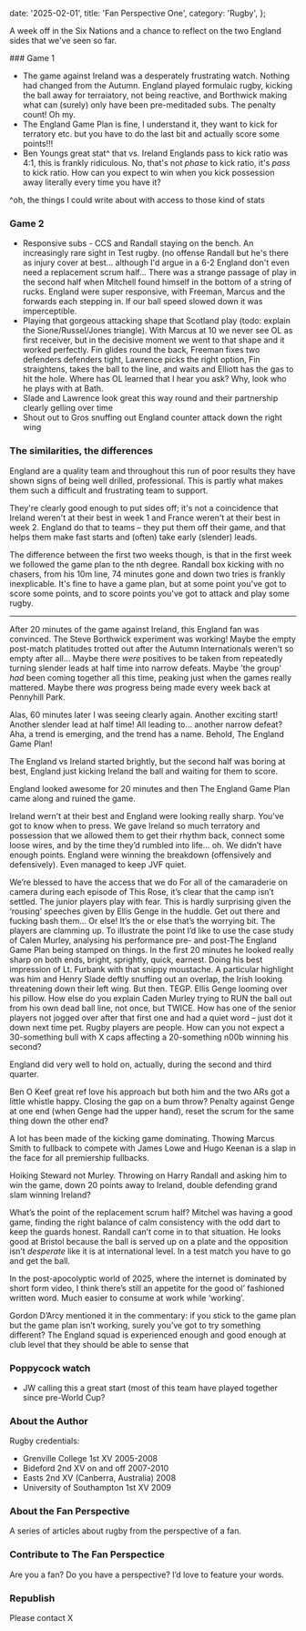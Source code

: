   date: '2025-02-01',
  title: 'Fan Perspective One',
  category: 'Rugby',
};


<PostHero metadata={metadata} />

A week off in the Six Nations and a chance to reflect on the two England sides that we've seen so far.

### Game 1

- The game against Ireland was a desperately frustrating watch. Nothing had changed from the Autumn. England played formulaic rugby, kicking the ball away for terraiatory, not being reactive, and Borthwick making what can (surely) only have been pre-meditaded subs. The penalty count! Oh my.
- The England Game Plan is fine, I understand it, they want to kick for terratory etc. but you have to do the last bit and actually score some points!!!
- Ben Youngs great stat^ that vs. Ireland Englands pass to kick ratio was 4:1, this is frankly ridiculous. No, that's not _phase_ to kick ratio, it's _pass_ to kick ratio. How can you expect to win when you kick possession away literally every time you have it?

^oh, the things I could write about with access to those kind of stats

### Game 2

- Responsive subs - CCS and Randall staying on the bench. An increasingly rare sight in Test rugby. (no offense Randall but he's there as injury cover at best... although I'd argue in a 6-2 England don't even need a replacement scrum half... There was a strange passage of play in the second half when Mitchell found himself in the bottom of a string of rucks. England were super responsive, with Freeman, Marcus and the forwards each stepping in. If our ball speed slowed down it was imperceptible.
- Playing that gorgeous attacking shape that Scotland play (todo: explain the Sione/Russel/Jones triangle). With Marcus at 10 we never see OL as first receiver, but in the decisive moment we went to that shape and it worked perfectly. Fin glides round the back, Freeman fixes two defenders defenders tight, Lawrence picks the right option, Fin straightens, takes the ball to the line, and waits and Elliott has the gas to hit the hole. Where has OL learned that I hear you ask? Why, look who he plays with at Bath.
- Slade and Lawrence look great this way round and their partnership clearly gelling over time
- Shout out to Gros snuffing out England counter attack down the right wing

### The similarities, the differences

England are a quality team and throughout this run of poor results they have shown signs of being well drilled, professional. This is partly what makes them such a difficult and frustrating team to support.

They're clearly good enough to put sides off; it's not a coincidence that Ireland weren't at their best in week 1 and France weren't at their best in week 2. England do that to teams – they put them off their game, and that helps them make fast starts and (often) take early (slender) leads.

The difference between the first two weeks though, is that in the first week we followed the game plan to the nth degree. Randall box kicking with no chasers, from his 10m line, 74 minutes gone and down two tries is frankly inexplicable. It's fine to have a game plan, but at some point you've got to score some points, and to score points you've got to attack and play some rugby.

---

After 20 minutes of the game against Ireland, this England fan was convinced. The Steve Borthwick experiment was working! Maybe the empty post-match platitudes trotted out after the Autumn Internationals weren't so empty after all... Maybe there _were_ positives to be taken from repeatedly turning slender leads at half time into narrow defeats. Maybe 'the group' _had_ been coming together all this time, peaking just when the games really mattered. Maybe there _was_ progress being made every week back at Pennyhill Park.

Alas, 60 minutes later I was seeing clearly again. Another exciting start! Another slender lead at half time! All leading to... another narrow defeat? Aha, a trend is emerging, and the trend has a name. Behold, The England Game Plan!

The England vs Ireland started brightly, but the second half was boring at best, England just kicking Ireland the ball and waiting for them to score.

England looked awesome for 20 minutes and then The England Game Plan came along and ruined the game.

Ireland wern’t at their best and England were looking really sharp. You’ve got to know when to press. We gave Ireland so much terratory and possession that we allowed them to get their rhythm back, connect some loose wires, and by the time they’d rumbled into life… oh. We didn’t have enough points. England were winning the breakdown (offensively and defensively). Even managed to keep JVF quiet.

We’re blessed to have the access that we do For all of the camaraderie on camera during each episode of This Rose, it’s clear that the camp isn’t settled. The junior players play with fear. This is hardly surprising given the ‘rousing’ speeches given by Ellis Genge in the huddle. Get out there and fucking bash them… Or else! It’s the or else that’s the worrying bit. The players are clamming up. To illustrate the point I’d like to use the case study of Calen Murley, analysing his performance pre- and post-The England Game Plan being stamped on things. In the first 20 minutes he looked really sharp on both ends, bright, sprightly, quick, earnest. Doing his best impression of Lt. Furbank with that snippy moustache. A particular highlight was him and Henry Slade deftly snuffing out an overlap, the Irish looking threatening down their left wing. But then. TEGP. Ellis Genge looming over his pillow. How else do you explain Caden Murley trying to RUN the ball out from his own dead ball line, not once, but TWICE. How has one of the senior players not jogged over after that first one and had a quiet word – just dot it down next time pet. Rugby players are people. How can you not expect a 30-something bull with X caps affecting a 20-something n00b winning his second?

England did very well to hold on, actually, during the second and third quarter.

Ben O Keef great ref love his approach but both him and the two ARs got a little whistle happy. Closing the gap on a bum throw? Penalty against Genge at one end (when Genge had the upper hand), reset the scrum for the same thing down the other end?

A lot has been made of the kicking game dominating. Thowing Marcus Smith to fullback to compete with James Lowe and Hugo Keenan is a slap in the face for all premiership fullbacks.

Hoiking Steward not Murley. Throwing on Harry Randall and asking him to win the game, down 20 points away to Ireland, double defending grand slam winning Ireland?

What’s the point of the replacement scrum half? Mitchel was having a good game, finding the right balance of calm consistency with the odd dart to keep the guards honest. Randall can’t come in to that situation. He looks good at Bristol because the ball is served up on a plate and the opposition isn’t _desperate_ like it is at international level. In a test match you have to go and get the ball.

In the post-apocolyptic world of 2025, where the internet is dominated by short form video, I think there’s still an appetite for the good ol’ fashioned written word. Much easier to consume at work while ‘working’.

Gordon D’Arcy mentioned it in the commentary: if you stick to the game plan but the game plan isn’t working, surely you’ve got to try something different? The England squad is experienced enough and good enough at club level that they should be able to sense that

### Poppycock watch

- JW calling this a great start (most of this team have played together since pre-World Cup?

### About the Author

Rugby credentials:

- Grenville College 1st XV 2005-2008
- Bideford 2nd XV on and off 2007-2010
- Easts 2nd XV (Canberra, Australia) 2008
- University of Southampton 1st XV 2009

### About the Fan Perspective

A series of articles about rugby from the perspective of a fan.

### Contribute to The Fan Perspectice

Are you a fan? Do you have a perspective? I’d love to feature your words.

### Republish

Please contact X
